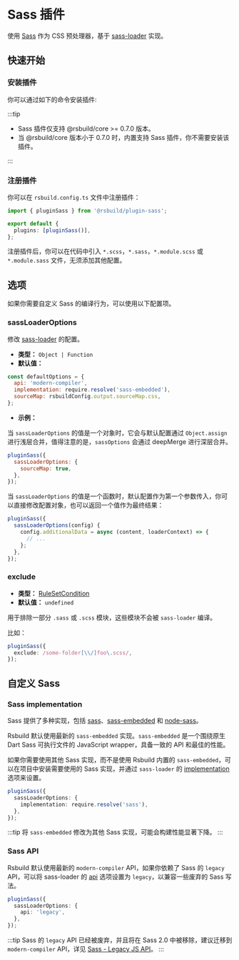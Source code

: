 # Sass 插件


<SourceCode href="https://github.com/web-infra-dev/rsbuild/tree/main/packages/plugin-sass" />

使用 [Sass](https://sass-lang.com/) 作为 CSS 预处理器，基于 [sass-loader](https://github.com/webpack-contrib/sass-loader) 实现。

## 快速开始

### 安装插件

你可以通过如下的命令安装插件:


<PackageManagerTabs command="add @rsbuild/plugin-sass -D" />

:::tip

- Sass 插件仅支持 @rsbuild/core >= 0.7.0 版本。
- 当 @rsbuild/core 版本小于 0.7.0 时，内置支持 Sass 插件，你不需要安装该插件。

:::

### 注册插件

你可以在 `rsbuild.config.ts` 文件中注册插件：

```ts title="rsbuild.config.ts"
import { pluginSass } from '@rsbuild/plugin-sass';

export default {
  plugins: [pluginSass()],
};
```

注册插件后，你可以在代码中引入 `*.scss`，`*.sass`，`*.module.scss` 或 `*.module.sass` 文件，无须添加其他配置。

## 选项

如果你需要自定义 Sass 的编译行为，可以使用以下配置项。

### sassLoaderOptions

修改 [sass-loader](https://github.com/webpack-contrib/sass-loader) 的配置。

- **类型：** `Object | Function`
- **默认值：**

```js
const defaultOptions = {
  api: 'modern-compiler',
  implementation: require.resolve('sass-embedded'),
  sourceMap: rsbuildConfig.output.sourceMap.css,
};
```

- **示例：**

当 `sassLoaderOptions` 的值是一个对象时，它会与默认配置通过 `Object.assign` 进行浅层合并，值得注意的是，`sassOptions` 会通过 deepMerge 进行深层合并。

```js
pluginSass({
  sassLoaderOptions: {
    sourceMap: true,
  },
});
```

当 `sassLoaderOptions` 的值是一个函数时，默认配置作为第一个参数传入，你可以直接修改配置对象，也可以返回一个值作为最终结果：

```js
pluginSass({
  sassLoaderOptions(config) {
    config.additionalData = async (content, loaderContext) => {
      // ...
    };
  },
});
```

### exclude

- **类型：** [RuleSetCondition](https://rspack.dev/config/module#condition)
- **默认值：** `undefined`

用于排除一部分 `.sass` 或 `.scss` 模块，这些模块不会被 `sass-loader` 编译。

比如：

```ts
pluginSass({
  exclude: /some-folder[\\/]foo\.scss/,
});
```

## 自定义 Sass

### Sass implementation

Sass 提供了多种实现，包括 [sass](https://www.npmjs.com/package/sass)、[sass-embedded](https://www.npmjs.com/package/sass-embedded) 和 [node-sass](https://www.npmjs.com/package/node-sass)。

Rsbuild 默认使用最新的 `sass-embedded` 实现。`sass-embedded` 是一个围绕原生 Dart Sass 可执行文件的 JavaScript wrapper，具备一致的 API 和最佳的性能。

如果你需要使用其他 Sass 实现，而不是使用 Rsbuild 内置的 `sass-embedded`，可以在项目中安装需要使用的 Sass 实现，并通过 `sass-loader` 的 [implementation](https://github.com/webpack-contrib/sass-loader?tab=readme-ov-file#implementation) 选项来设置。

```ts
pluginSass({
  sassLoaderOptions: {
    implementation: require.resolve('sass'),
  },
});
```

:::tip
将 `sass-embedded` 修改为其他 Sass 实现，可能会构建性能显著下降。
:::

### Sass API

Rsbuild 默认使用最新的 `modern-compiler` API，如果你依赖了 Sass 的 `legacy` API，可以将 sass-loader 的 [api](https://github.com/webpack-contrib/sass-loader?tab=readme-ov-file#api) 选项设置为 `legacy`，以兼容一些废弃的 Sass 写法。

```ts
pluginSass({
  sassLoaderOptions: {
    api: 'legacy',
  },
});
```

:::tip
Sass 的 `legacy` API 已经被废弃，并且将在 Sass 2.0 中被移除，建议迁移到 `modern-compiler` API，详见 [Sass - Legacy JS API](https://sass-lang.com/documentation/breaking-changes/legacy-js-api/)。
:::
